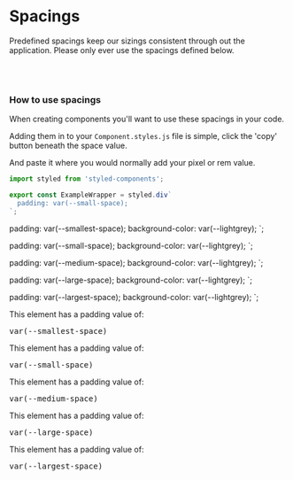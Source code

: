 
<Meta title="Theme/Spacings" />

# Spacings

Predefined spacings keep our sizings consistent through out the application. Please only ever use the spacings defined below.

<br />
<br />

### How to use spacings

When creating components you'll want to use these spacings in your code.

Adding them in to your `Component.styles.js` file is simple, click the 'copy' button beneath the space value.

And paste it where you would normally add your pixel or rem value.

```js
import styled from 'styled-components';

export const ExampleWrapper = styled.div`
  padding: var(--small-space);
`;
```

<Theme />

  padding: var(--smallest-space);
  background-color: var(--lightgrey);
`;

  padding: var(--small-space);
  background-color: var(--lightgrey);
`;

  padding: var(--medium-space);
  background-color: var(--lightgrey);
`;

  padding: var(--large-space);
  background-color: var(--lightgrey);
`;

  padding: var(--largest-space);
  background-color: var(--lightgrey);
`;

<Canvas>
  <SmallestSpace>
    <p>
      This element has a padding value of: <pre>var(--smallest-space)</pre>
    </p>
  </SmallestSpace>
  <SmallSpace>
    <p>
      This element has a padding value of: <pre>var(--small-space)</pre>
    </p>
  </SmallSpace>
  <MediumSpace>
    <p>
      This element has a padding value of: <pre>var(--medium-space)</pre>
    </p>
  </MediumSpace>
  <LargeSpace>
    <p>
      This element has a padding value of: <pre>var(--large-space)</pre>
    </p>
  </LargeSpace>
  <LargestSpace>
    <p>
      This element has a padding value of: <pre>var(--largest-space)</pre>
    </p>
  </LargestSpace>
</Canvas>
